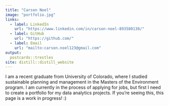 ```yaml
---
title: "Carson Noel"
image: "portfolio.jpg"
links:
  - label: LinkedIn
    url: "https://www.linkedin.com/in/carson-noel-893580130/"
  - label: GitHub
    url: "https://github.com/"
  - label: Email
    url: "mailto:carson.noel123@gmail.com"
output:
  postcards::trestles
site: distill::distill_website
---
```

 
I am a recent graduate from University of Colorado, where I studied sustainable
planning and management in the Masters of the Environment program. I am currently in the 
process of applying for jobs, but first I need to create a portfolio for my data analytics
projects. If you're seeing this, this page is a work in progress! :)
